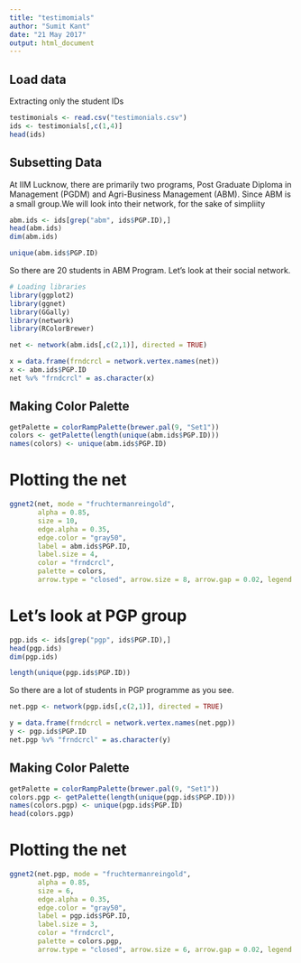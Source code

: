 ```yaml
---
title: "testimomials"
author: "Sumit Kant"
date: "21 May 2017"
output: html_document
---
```


## Load data

Extracting only the student IDs
```r
testimonials <- read.csv("testimonials.csv")
ids <- testimonials[,c(1,4)]
head(ids)
```

## Subsetting Data

At IIM Lucknow, there are primarily two programs, Post Graduate Diploma in Management (PGDM) and Agri-Business Management (ABM). Since ABM is a small group.We will look into their network, for the sake of simpliity

```r
abm.ids <- ids[grep("abm", ids$PGP.ID),]
head(abm.ids)
dim(abm.ids)
```

```r
unique(abm.ids$PGP.ID)
```

So there are 20 students in ABM Program. Let's look at their social network.

```r
# Loading libraries
library(ggplot2)
library(ggnet)
library(GGally)
library(network)
library(RColorBrewer)
```

```r
net <- network(abm.ids[,c(2,1)], directed = TRUE)

x = data.frame(frndcrcl = network.vertex.names(net))
x <- abm.ids$PGP.ID
net %v% "frndcrcl" = as.character(x)
```

## Making Color Palette

```r
getPalette = colorRampPalette(brewer.pal(9, "Set1"))
colors <- getPalette(length(unique(abm.ids$PGP.ID)))
names(colors) <- unique(abm.ids$PGP.ID)
```

# Plotting the net
```r
ggnet2(net, mode = "fruchtermanreingold",
       alpha = 0.85, 
       size = 10, 
       edge.alpha = 0.35,
       edge.color = "gray50",
       label = abm.ids$PGP.ID,
       label.size = 4,
       color = "frndcrcl",
       palette = colors,
       arrow.type = "closed", arrow.size = 8, arrow.gap = 0.02, legend.position = "none")
```

# Let's look at PGP group

```r
pgp.ids <- ids[grep("pgp", ids$PGP.ID),]
head(pgp.ids)
dim(pgp.ids)
```

```r
length(unique(pgp.ids$PGP.ID))
```

So there are a lot of students in PGP programme as you see.

```r
net.pgp <- network(pgp.ids[,c(2,1)], directed = TRUE)

y = data.frame(frndcrcl = network.vertex.names(net.pgp))
y <- pgp.ids$PGP.ID
net.pgp %v% "frndcrcl" = as.character(y)
```

## Making Color Palette

```r
getPalette = colorRampPalette(brewer.pal(9, "Set1"))
colors.pgp <- getPalette(length(unique(pgp.ids$PGP.ID)))
names(colors.pgp) <- unique(pgp.ids$PGP.ID)
head(colors.pgp)
```

# Plotting the net
```r
ggnet2(net.pgp, mode = "fruchtermanreingold",
       alpha = 0.85, 
       size = 6, 
       edge.alpha = 0.35,
       edge.color = "gray50",
       label = pgp.ids$PGP.ID,
       label.size = 3,
       color = "frndcrcl",
       palette = colors.pgp,
       arrow.type = "closed", arrow.size = 6, arrow.gap = 0.02, legend.position = "none")
```

